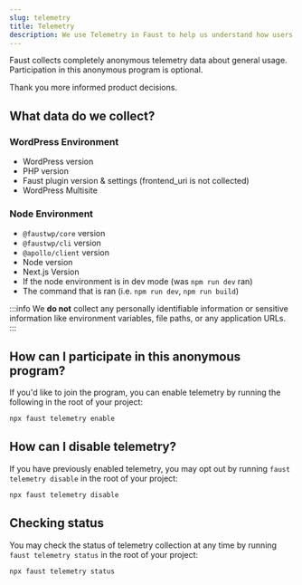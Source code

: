```yaml
---
slug: telemetry
title: Telemetry
description: We use Telemetry in Faust to help us understand how users use our projects.
---
```


Faust collects completely anonymous telemetry data about general usage. Participation in this anonymous program is optional.

Thank you more informed product decisions.

## What data do we collect?

### WordPress Environment
- WordPress version
- PHP version
- Faust plugin version & settings (frontend_uri is not collected)
- WordPress Multisite

### Node Environment
- `@faustwp/core` version
- `@faustwp/cli` version
- `@apollo/client` version
- Node version
- Next.js Version
- If the node environment is in dev mode (was `npm run dev` ran)
- The command that is ran (i.e. `npm run dev`, `npm run build`)

:::info
We **do not** collect any personally identifiable information or sensitive information like environment variables, file paths, or any application URLs.
:::

## How can I participate in this anonymous program?

If you'd like to join the program, you can enable telemetry by running the following in the root of your project:

```sh
npx faust telemetry enable
```

## How can I disable telemetry?

If you have previously enabled telemetry, you may opt out by running `faust telemetry disable` in the root of your project:

```sh
npx faust telemetry disable
```

## Checking status

You may check the status of telemetry collection at any time by running `faust telemetry status` in the root of your project:

```sh
npx faust telemetry status
```
